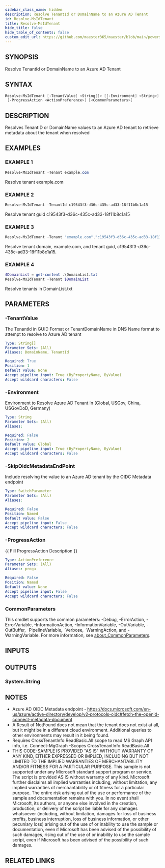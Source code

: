 ```yaml
---
sidebar_class_name: hidden
description: Resolve TenantId or DomainName to an Azure AD Tenant
id: Resolve-MsIdTenant
title: Resolve-MsIdTenant
hide_title: false
hide_table_of_contents: false
custom_edit_url: https://github.com/maester365/maester/blob/main/powershell/public/Resolve-MsIdTenant.ps1
---
```


## SYNOPSIS

Resolve TenantId or DomainName to an Azure AD Tenant

## SYNTAX

```powershell
Resolve-MsIdTenant [-TenantValue] <String[]> [[-Environment] <String>] [-SkipOidcMetadataEndPoint]
 [-ProgressAction <ActionPreference>] [<CommonParameters>]
```

## DESCRIPTION

Resolves TenantID or DomainName values to an Azure AD tenant to retrieve metadata about the tenant when resolved

## EXAMPLES

### EXAMPLE 1

```powershell
Resolve-MsIdTenant -Tenant example.com
```

Resolve tenant example.com

### EXAMPLE 2

```powershell
Resolve-MsIdTenant -TenantId c19543f3-d36c-435c-ad33-18f11b8c1a15
```

Resolve tenant guid c19543f3-d36c-435c-ad33-18f11b8c1a15

### EXAMPLE 3

```powershell
Resolve-MsIdTenant -Tenant "example.com","c19543f3-d36c-435c-ad33-18f11b8c1a15"
```

Resolve tenant domain, example.com, and tenant guid, c19543f3-d36c-435c-ad33-18f11b8c1a15.

### EXAMPLE 4

```powershell
$DomainList = get-content .\DomainList.txt
Resolve-MsIdTenant -Tenant $DomainList
```

Resolve tenants in DomainList.txt

## PARAMETERS

### -TenantValue

The TenantId in GUID Format or TenantDomainName in DNS Name format to attempt to resolve to Azure AD tenant

```yaml
Type: String[]
Parameter Sets: (All)
Aliases: DomainName, TenantId

Required: True
Position: 1
Default value: None
Accept pipeline input: True (ByPropertyName, ByValue)
Accept wildcard characters: False
```

### -Environment

Environment to Resolve Azure AD Tenant In (Global, USGov, China, USGovDoD, Germany)

```yaml
Type: String
Parameter Sets: (All)
Aliases:

Required: False
Position: 2
Default value: Global
Accept pipeline input: True (ByPropertyName, ByValue)
Accept wildcard characters: False
```

### -SkipOidcMetadataEndPoint

Include resolving the value to an Azure AD tenant by the OIDC Metadata endpoint

```yaml
Type: SwitchParameter
Parameter Sets: (All)
Aliases:

Required: False
Position: Named
Default value: False
Accept pipeline input: False
Accept wildcard characters: False
```

### -ProgressAction

\{\{ Fill ProgressAction Description \}\}

```yaml
Type: ActionPreference
Parameter Sets: (All)
Aliases: proga

Required: False
Position: Named
Default value: None
Accept pipeline input: False
Accept wildcard characters: False
```

### CommonParameters

This cmdlet supports the common parameters: -Debug, -ErrorAction, -ErrorVariable, -InformationAction, -InformationVariable, -OutVariable, -OutBuffer, -PipelineVariable, -Verbose, -WarningAction, and -WarningVariable. For more information, see [about_CommonParameters](http://go.microsoft.com/fwlink/?LinkID=113216).

## INPUTS

## OUTPUTS

### System.String

## NOTES
- Azure AD OIDC Metadata endpoint - https://docs.microsoft.com/en-us/azure/active-directory/develop/v2-protocols-oidc#fetch-the-openid-connect-metadata-document
- A Result of NotFound does not mean that the tenant does not exist at all, but it might be in a different cloud environment.   Additional queries to other environments may result in it being found.
- Requires CrossTenantInfo.ReadBasic.All scope to read MS Graph API info, i.e. Connect-MgGraph -Scopes CrossTenantInfo.ReadBasic.All
- THIS CODE-SAMPLE IS PROVIDED "AS IS" WITHOUT WARRANTY OF ANY KIND, EITHER EXPRESSED 
OR IMPLIED, INCLUDING BUT NOT LIMITED TO THE IMPLIED WARRANTIES OF MERCHANTABILITY AND/OR 
FITNESS FOR A PARTICULAR PURPOSE.
This sample is not supported under any Microsoft standard support program or service. 
The script is provided AS IS without warranty of any kind. Microsoft further disclaims all
implied warranties including, without limitation, any implied warranties of merchantability
or of fitness for a particular purpose. The entire risk arising out of the use or performance
of the sample and documentation remains with you. In no event shall Microsoft, its authors,
or anyone else involved in the creation, production, or delivery of the script be liable for 
any damages whatsoever (including, without limitation, damages for loss of business profits, 
business interruption, loss of business information, or other pecuniary loss) arising out of 
the use of or inability to use the sample or documentation, even if Microsoft has been advised 
of the possibility of such damages, rising out of the use of or inability to use the sample script, 
even if Microsoft has been advised of the possibility of such damages.

## RELATED LINKS

